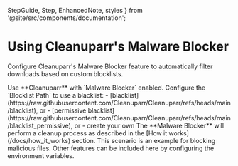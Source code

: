   StepGuide,
  Step,
  EnhancedNote,
  styles
} from '@site/src/components/documentation';

# Using Cleanuparr's Malware Blocker

Configure Cleanuparr's Malware Blocker feature to automatically filter downloads based on custom blocklists.

<div className={styles.documentationPage}>

<div className={styles.section}>

<StepGuide>
  <Step title="Enable Malware Blocker">
    Use **Cleanuparr** with `Malware Blocker` enabled.
  </Step>

  <Step title="Configure Blocklist">
    Configure the `Blocklist Path` to use a blacklist:
    - [blacklist](https://raw.githubusercontent.com/Cleanuparr/Cleanuparr/refs/heads/main/blacklist), or
    - [permissive blacklist](https://raw.githubusercontent.com/Cleanuparr/Cleanuparr/refs/heads/main/blacklist_permissive), or
    - create your own
  </Step>

  <Step title="Automated Processing">
    The **Malware Blocker** will perform a cleanup process as described in the [How it works](/docs/how_it_works) section.
  </Step>
</StepGuide>

<EnhancedNote>
This scenario is an example for blocking malicious files. Other features can be included here by configuring the environment variables.
</EnhancedNote>

</div>

</div>